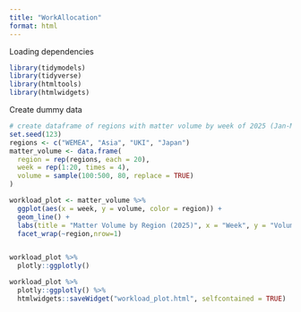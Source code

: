 ```yaml
---
title: "WorkAllocation"
format: html
---
```


Loading dependencies
```r
library(tidymodels)
library(tidyverse)
library(htmltools)
library(htmlwidgets)

```


Create dummy data
```r
# create dataframe of regions with matter volume by week of 2025 (Jan-May)
set.seed(123)
regions <- c("WEMEA", "Asia", "UKI", "Japan")
matter_volume <- data.frame(
  region = rep(regions, each = 20),
  week = rep(1:20, times = 4),
  volume = sample(100:500, 80, replace = TRUE)
)

workload_plot <- matter_volume %>% 
  ggplot(aes(x = week, y = volume, color = region)) +
  geom_line() +
  labs(title = "Matter Volume by Region (2025)", x = "Week", y = "Volume") + 
  facet_wrap(~region,nrow=1)


workload_plot %>% 
  plotly::ggplotly()

```


```r

workload_plot %>% 
  plotly::ggplotly() %>%
  htmlwidgets::saveWidget("workload_plot.html", selfcontained = TRUE)

```

